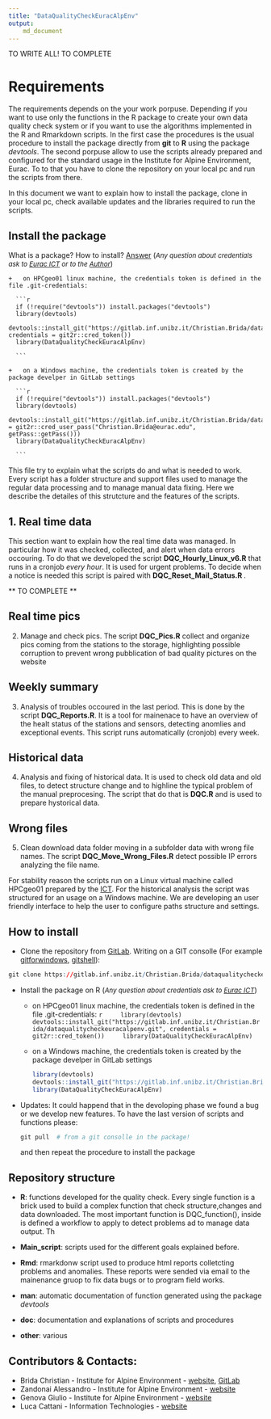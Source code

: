 ```yaml
---
title: "DataQualityCheckEuracAlpEnv" 
output: 
    md_document
---
```

TO WRITE ALL! TO COMPLETE
<!-- md_document -->
<!-- github_document -->

# **Requirements**

The requirements depends on the your work porpuse. Depending if you want to use only the functions in the R package to create your own data quality check system or if you want to use the algorithms implemented in the R and Rmarkdown scripts. In the first case the procedures is the usual procedure to install the package directly from **git** to **R** using the package *devtools*. The second porpuse allow to use the scripts already prepared and configured for the standard usage in the Institute for Alpine Environment, Eurac. To to that you have to clone the repository on your local pc and run the scripts from there. 

In this document we want to explain how to install the package, clone in your local pc, check available updates and the libraries required to run the scripts.


## Install the package
What is a package? How to install? [Answer](https://www.datacamp.com/community/tutorials/r-packages-guide) 
(<font size="2">*Any question about credentials ask to [Eurac ICT](http://www.eurac.edu/it/aboutus/people/Pages/staffdetails.aspx?persId=41206) or to the [Author](http://www.eurac.edu/it/aboutus/people/Pages/staffdetails.aspx?persId=39787)*</font>)

    +   on HPCgeo01 linux machine, the credentials token is defined in the file .git-credentials:
  
      ```r
      if (!require("devtools")) install.packages("devtools")
      library(devtools)
      devtools::install_git("https://gitlab.inf.unibz.it/Christian.Brida/dataqualitycheckeuracalpenv.git", credentials = git2r::cred_token())
      library(DataQualityCheckEuracAlpEnv)
        
      ```

    +   on a Windows machine, the credentials token is created by the package develper in GitLab settings
  
      ```r
      if (!require("devtools")) install.packages("devtools")
      library(devtools)
      devtools::install_git("https://gitlab.inf.unibz.it/Christian.Brida/dataqualitycheckeuracalpenv.git",credentials = git2r::cred_user_pass("Christian.Brida@eurac.edu", getPass::getPass()))
      library(DataQualityCheckEuracAlpEnv)
      
      ```



This file try to explain what the scripts do and what is needed to work. Every script has a folder structure and support files used to manage the regular data processing and to manage manual data fixing. Here we describe the detailes of this strutcture and the features of the scripts.

## 1. Real time data
   This section want to explain how the real time data was managed. In particular how it was checked, collected, and alert when data errors occouring. To do that we developed the script **DQC_Hourly_Linux_v6.R**  that runs in a cronjob *every hour*. It is used for urgent problems. To decide when a notice is needed this script is paired with **DQC_Reset_Mail_Status.R **. 
   
   ** TO COMPLETE ** 
  
## Real time pics
  2.  Manage and check pics. The script **DQC_Pics.R** collect and organize pics coming from the stations to the storage, highlighting possible corruption to prevent wrong pubblication of bad quality pictures on the website
 
## Weekly summary  
  3.  Analysis of troubles occoured in the last period. This is done by the script **DQC_Reports.R**. It is a tool for mainenace to have an overview of the healt status of the stations and sensors, detecting anomlies and exceptional events. This script runs automatically (cronjob) every week. 
  
## Historical data  
  4.  Analysis and fixing of historical data. It is used to check old data and old files, to detect structure change and to highline the typical problem of the manual preprocesing. The script that do that is **DQC.R** and is used to prepare hystorical data.
    
## Wrong files
  5.  Clean download data folder moving in a subfolder data with wrong file names. The script **DQC_Move_Wrong_Files.R** detect possible IP errors analyzing the file name.










For stability reason the scripts run on a Linux virtual machine called HPCgeo01 prepared by the [ICT](http://www.eurac.edu/en/aboutus/organisation/servicedepartments/ict/Pages/default.aspx). 
For the historical analysis the script was structured for an usage on a Windows machine. We are developing an user friendly interface to help the user to configure paths structure and settings. 

## How to install

*   Clone the repository from [GitLab](https://gitlab.inf.unibz.it/Christian.Brida/dataqualitycheckeuracalpenv).
    Writing on a GIT consolle (For example [gitforwindows](https://gitforwindows.org/), [gitshell](https://desktop.github.com/)):
    
```r
git clone https://gitlab.inf.unibz.it/Christian.Brida/dataqualitycheckeuracalpenv.git
```
         

*   Install the package on R (<font size="2">*Any question about credentials ask to [Eurac ICT](http://www.eurac.edu/it/aboutus/people/Pages/staffdetails.aspx?persId=41206)*</font>)
    
    +   on HPCgeo01 linux machine, the credentials token is defined in the file .git-credentials:
        ```r
        library(devtools)
        devtools::install_git("https://gitlab.inf.unibz.it/Christian.Brida/dataqualitycheckeuracalpenv.git", credentials = git2r::cred_token())
        library(DataQualityCheckEuracAlpEnv)
        ```

    +   on a Windows machine, the credentials token is created by the package develper in GitLab settings
        ```r
        library(devtools)
        devtools::install_git("https://gitlab.inf.unibz.it/Christian.Brida/dataqualitycheckeuracalpenv.git",credentials = git2r::cred_user_pass("Christian.Brida@eurac.edu", getPass::getPass()))
        library(DataQualityCheckEuracAlpEnv)
        
        ```

*   Updates:
    It could happend that in the devoloping phase we found a bug or we develop new features. To have the last version of scripts and functions please:
    
    ```r
    git pull  # from a git consolle in the package! 
    ```
         
    and then repeat the procedure to install the package

## Repository structure
  
  +   **R**:  functions developed for the quality check. Every single function is a brick used to build a complex function that check structure,changes and data downloaded. The most important function is DQC_function(), inside is defined a workflow to apply to detect problems ad to manage data output. Th
    
  +   **Main_script**: scripts used for the different goals explained before. 
  
  +   **Rmd**:  rmarkdonw script used to produce html reports colletcting problems and anomalies. These reports were sended via email to the mainenance gruop to fix data bugs or to program field works.
  
  +   **man**: automatic documentation of function generated using the package *devtools* 
    
  +   **doc**: documentation and explanations of scripts and procedures
    
  +   **other**: various



## Contributors & Contacts:
  +   Brida Christian - Institute for Alpine Environment - [website](http://www.eurac.edu/it/aboutus/people/Pages/staffdetails.aspx?persId=39787), [GitLab](https://gitlab.inf.unibz.it/Christian.Brida)
  +   Zandonai Alessandro - Institute for Alpine Environment - [website](http://www.eurac.edu/it/aboutus/people/Pages/staffdetails.aspx?persId=23703)
  +   Genova Giulio - Institute for Alpine Environment - [website](http://www.eurac.edu/it/aboutus/people/Pages/staffdetails.aspx?persId=41527)
  +   Luca Cattani - Information Technologies - [website](http://www.eurac.edu/it/aboutus/people/Pages/staffdetails.aspx?persId=41206)
  

<div class="tocify-extend-page" data-unique="tocify-extend-page" style="height: 0;"></div>